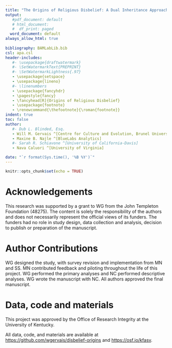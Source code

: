 ```yaml
---
title: "The Origins of Religious Disbelief: A Dual Inheritance Approach"
output:
   #pdf_document: default
   # html_document:
   #  df_print: paged
  word_document: default
always_allow_html: true
    
bibliography: BAMLabLib.bib
csl: apa.csl
header-includes:
   #- \usepackage{draftwatermark}
   #- \SetWatermarkText{PREPRINT}
   #- \SetWatermarkLightness{.97}
   - \usepackage{setspace}
   - \usepackage{lineno}
   #- \linenumbers
   - \usepackage{fancyhdr}
   - \pagestyle{fancy}
   - \fancyhead[R]{Origins of Religious Disbelief}
   - \usepackage{footnote}
   - \renewcommand{\thefootnote}{\roman{footnote}}
indent: true
toc: false
author: 
   #- Dub L. Blinded, Esq.
   - Will M. Gervais ^[Centre for Culture and Evolution, Brunel University London, will.gervais@gmail.com]
   - Maxine B. Najle ^[BlueLabs Analytics]
   #- Sarah R. Schiavone ^[University of California-Davis]
   - Nava Caluori ^[University of Virginia]

date: "`r format(Sys.time(), '%B %Y')`"
---
```



```r
knitr::opts_chunk$set(echo = TRUE)
```


# Acknowledgements

This research was supported by a grant to WG from the John Templeton Foundation (48275). The content is solely the responsibility of the authors and does not necessarily represent the official views of its funders. The funders had no role in study design, data collection and analysis, decision to publish or preparation of the manuscript.


# Author Contributions

WG designed the study, with survey revision and implementation from MN and SS. MN contributed feedback and piloting throughout the life of this project. WG performed the primary analyses and NC performed descriptive analyses. WG wrote the manuscript with NC. All authors approved the final manuscript.

# Data, code and materials

This project was approved by the Office of Research Integrity at the University of Kentucky.

All data, code, and materials are available at <https://github.com/wgervais/disbelief-origins> and <https://osf.io/kfasv>.
